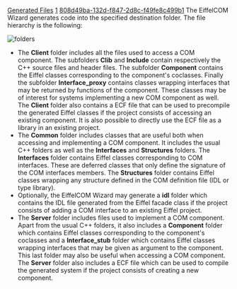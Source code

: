[[Property:title|Generated Files]]
[[Property:weight|1]]
[[Property:uuid|808d49ba-132d-f847-2d8c-f49fe8c499b1]]
The EiffelCOM Wizard generates code into the specified destination folder. The file hierarchy is the following:
 [[Image:folders]]  
*  The '''Client''' folder includes all the files used to access a COM component. The subfolders '''Clib''' and '''Include''' contain respectively the C++ source files and header files. The subfolder '''Component''' contains the Eiffel classes corresponding to the component's coclasses. Finally the subfolder '''Interface_proxy''' contains classes wrapping interfaces that may be returned by functions of the component. These classes may be of interest for systems implementing a new COM component as well. The '''Client''' folder also contains a ECF file that can be used to precompile the generated Eiffel classes if the project consists of accessing an existing component. It is also possible to directly use the ECF file as a library in an existing project. 
*  The '''Common''' folder includes classes that are useful both when accessing and implementing a COM component. It includes the usual C++ folders as well as the '''Interfaces''' and '''Structures''' folders. The '''Interfaces''' folder contains Eiffel classes corresponding to COM interfaces. These are deferred classes that only define the signature of the COM interfaces members. The '''Structures''' folder contains Eiffel classes wrapping any structure defined in the COM definition file (IDL or type library). 
*  Optionally, the EiffelCOM Wizard may generate a '''idl''' folder which contains the IDL file generated from the Eiffel facade class if the project consists of adding a COM interface to an existing Eiffel project. 
*  The '''Server''' folder includes files used to implement a COM component. Apart from the usual C++ folders, it also includes a '''Component''' folder which contains Eiffel classes corresponding to the component's coclasses and a '''Interface_stub''' folder which contains Eiffel classes wrapping interfaces that may be given as argument to the component. This last folder may also be useful when accessing a COM component. The '''Server''' folder also includes a ECF file which can be used to compile the generated system if the project consists of creating a new component. 

{{seealso|[[How the EiffelCOM Wizard works|How the EiffelCOM Wizard Works]] , [[Class Hierarchy|Class Hierarchy]] , [[Eiffel Project Processing|Adding a COM Interface to an Eiffel Project]] , [[Reusing a COM Component|Accessing a COM Component]] , [[Building a COM Component|Building a COM Component]] , [[Wizards: Command Line Options|Command Line Options]]  }}




